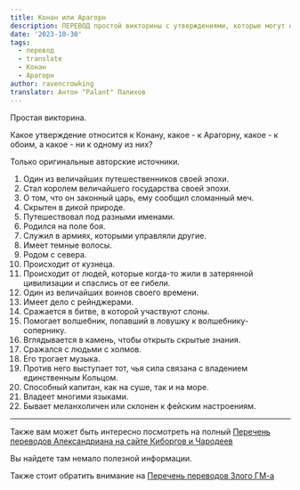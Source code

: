 ```yaml
---
title: Конан или Арагорн
description: ПЕРЕВОД простой викторины с утверждениями, которые могут относится или к Арагорну или к Конану или к обоим. Сможете его пройти?
date: '2023-10-30'
tags:
  - перевод
  - translate
  - Конан
  - Арагорн
author: ravencrowking
translator: Антон "Palant" Палихов
---
```


Простая викторина.

Какое утверждение относится к Конану, какое - к Арагорну, какое - к обоим, а какое - ни к одному из них?

Только оригинальные авторские источники.

1. Один из величайших путешественников своей эпохи.
2. Стал королем величайшего государства своей эпохи.
3. О том, что он законный царь, ему сообщил сломанный меч.
4. Скрытен в дикой природе.
5. Путешествовал под разными именами.
6. Родился на поле боя.
7. Служил в армиях, которыми управляли другие.
8. Имеет темные волосы.
9. Родом с севера.
10. Происходит от кузнеца.
11. Происходит от людей, которые когда-то жили в затерянной цивилизации и спаслись от ее гибели.
12. Один из величайших воинов своего времени.
13. Имеет дело с рейнджерами.
14. Сражается в битве, в которой участвуют слоны.
15. Помогает волшебник, попавший в ловушку к волшебнику-сопернику.
16. Вглядывается в камень, чтобы открыть скрытые знания.
17. Сражался с людьми с холмов.
18. Его трогает музыка.
19. Против него выступает тот, чья сила связана с владением единственным Кольцом.
20. Способный капитан, как на суше, так и на море.
21. Владеет многими языками.
22. Бывает меланхоличен или склонен к фейским настроениям.

---

Также вам может быть интересно посмотреть на полный [Перечень переводов Александриана на сайте Киборгов и Чародеев](https://cyborgsandmages.com/posts/translations/alexandrian-index)

Вы найдете там немало полезной информации.

Также стоит обратить внимание на [Перечень переводов Злого ГМ-а](https://cyborgsandmages.com/posts/translations/angrygm-index)
